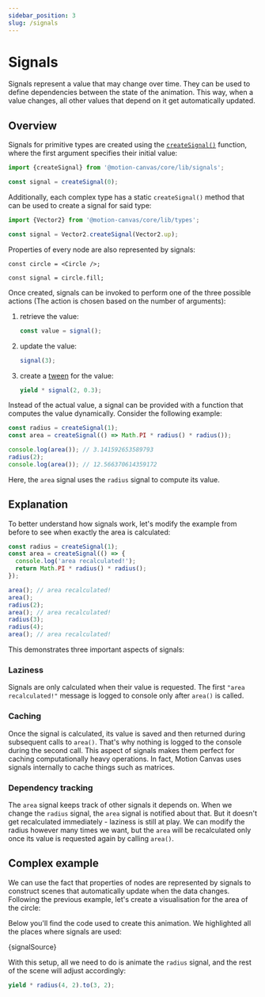 ```yaml
---
sidebar_position: 3
slug: /signals
---
```



# Signals

Signals represent a value that may change over time.
They can be used to define dependencies between the state of the animation.
This way, when a value changes, all other values that depend on it get automatically updated.

## Overview

Signals for primitive types are created using the [`createSignal()`](/api/core/signals#createSignal) function, where the first argument specifies their initial value:

```ts
import {createSignal} from '@motion-canvas/core/lib/signals';

const signal = createSignal(0);
```

Additionally, each complex type has a static `createSignal()` method that can be used to create a signal for said type:

```ts
import {Vector2} from '@motion-canvas/core/lib/types';

const signal = Vector2.createSignal(Vector2.up);
```

Properties of every node are also represented by signals:

```tsx
const circle = <Circle />;

const signal = circle.fill;
```

Once created, signals can be invoked to perform one of the three possible actions
(The action is chosen based on the number of arguments):

1. retrieve the value:
   ```ts
   const value = signal();
   ```
2. update the value:
   ```ts
   signal(3);
   ```
3. create a [tween](/docs/tweening) for the value:
   ```ts
   yield * signal(2, 0.3);
   ```

Instead of the actual value, a signal can be provided with a function that computes the value dynamically. Consider the following example:

```ts
const radius = createSignal(1);
const area = createSignal(() => Math.PI * radius() * radius());

console.log(area()); // 3.141592653589793
radius(2);
console.log(area()); // 12.566370614359172
```

Here, the `area` signal uses the `radius` signal to compute its value.

## Explanation

To better understand how signals work, let's modify the example from before to see when exactly the area is calculated:

```ts
const radius = createSignal(1);
const area = createSignal(() => {
  console.log('area recalculated!');
  return Math.PI * radius() * radius();
});

area(); // area recalculated!
area();
radius(2);
area(); // area recalculated!
radius(3);
radius(4);
area(); // area recalculated!
```

This demonstrates three important aspects of signals:

### Laziness

Signals are only calculated when their value is requested. The first `"area recalculated!"` message is logged to console only after `area()` is called.

### Caching

Once the signal is calculated, its value is saved and then returned during subsequent calls to `area()`. That's why nothing is logged to the console during the second call. This aspect of signals makes them perfect for caching computationally heavy operations. In fact, Motion Canvas uses signals internally to cache things such as matrices.

### Dependency tracking

The `area` signal keeps track of other signals it depends on. When we change the `radius` signal, the `area` signal is notified about that. But it doesn't get recalculated immediately - laziness is still at play. We can modify the radius however many times we want, but the `area` will be recalculated only once its value is requested again by calling `area()`.

## Complex example

We can use the fact that properties of nodes are represented by signals to construct scenes that automatically update when the data changes. Following the previous example, let's create a visualisation for the area of the circle:

<AnimationPlayer small name="node-signal" />

Below you'll find the code used to create this animation. We highlighted all the places where signals are used:

<CodeBlock language="tsx">{signalSource}</CodeBlock>

With this setup, all we need to do is animate the `radius` signal, and the rest of the scene will adjust accordingly:

```ts
yield * radius(4, 2).to(3, 2);
```
